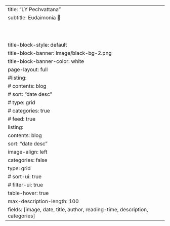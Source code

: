 ---
title: "LY Pechvattana"
subtitle: Eudaimonia 🔭 <br> <br> <br> <br>
title-block-style: default
title-block-banner: Image/black-bg-2.png
title-block-banner-color: white
page-layout: full
#listing:
#  contents: blog
#  sort: "date desc"
#  type: grid
#  categories: true
#  feed: true
listing:
  contents: blog
  sort: "date desc"
  image-align: left
  categories: false
  type: grid
  # sort-ui: true
  # filter-ui: true
  table-hover: true
  max-description-length: 100
  fields: [image, date, title, author, reading-time, description, categories]
---